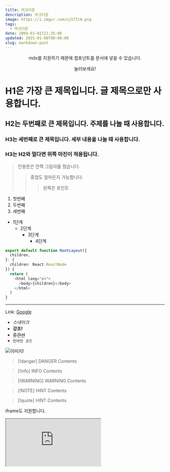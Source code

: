 ```yaml
---
title: 마크다운
description: 마크다운
image: https://i.imgur.com/uj57ItA.png
tags:
  - 마크다운
date: 2004-01-01T21:35:00
updated: 2025-01-06T00:00:00
slug: markdown-post
---
```



<div align="center">
mdx를 지원하기 때문에 컴포넌트를 문서에 넣을 수 있습니다.

<ThemeButton client:load />

눌러보세요!

</div>

# H1은 가장 큰 제목입니다. 글 제목으로만 사용합니다.

## H2는 두번째로 큰 제목입니다. 주제를 나눌 때 사용합니다.

### H3는 세번째로 큰 제목입니다. 세부 내용을 나눌 때 사용합니다.

### H3는 H2와 멀다면 위쪽 마진이 적용됩니다.

> 인용문은 안쪽 그림자를 줬습니다.
>
> > 중첩도 얼마든지 가능합니다.
> >
> > > 왼쪽은 포인트

1. 첫번째
2. 두번째
3. 세번째

- 1단계
  - 2단계
    - 3단계
      - 4단계

```ts title="app/layout.tsx" {1,2}#add {7-9}#rm /children/ caption="코드 블럭도 이쁘게..."
export default function RootLayout({
  children,
}: {
  children: React.ReactNode
}) {
  return (
    <html lang="en">
      <body>{children}</body>
    </html>
  )
}
```

---

Link: [Google](https://google.com/ 'Go google')

- _스네이크_
- **강조!**
- ~~중간선~~
- `인라인 코드`

![이미지!](/main.jpg)

> [!danger] DANGER
> Contents

> [!info] INFO
> Contents

> [!WARNING] WARNING
> Contents

> [!NOTE] HINT
> Contents

> [!quote] HINT
> Contents

iframe도 지원합니다.

<iframe
  allow="fullscreen; camera; microphone; gyroscope; accelerometer; clipboard-write; autoplay"
  title="v0 block"
  class="h-[400px] w-full select-none rounded-lg shadow-md"
  data-origin="https://kzmj98m8znm1m1h7ub1o.lite.vusercontent.net"
  data-v0="true"
  id="v0-preview-b_GUt2snrJonl"
  loading="eager"
  sandbox="allow-scripts allow-same-origin allow-forms allow-downloads allow-popups-to-escape-sandbox allow-pointer-lock allow-popups allow-modals allow-orientation-lock allow-presentation"
  src="https://kzmj98m8znm1m1h7ub1o.lite.vusercontent.net/?__v0_token=eyJhbGciOiJkaXIiLCJlbmMiOiJBMjU2R0NNIn0..g-xdy0HCrBHpbbkW.UsxfaozCsK9Hfv75fP9clp6Cbm95-9THWu5POXG4-4Ya10ID2om7cP6205w4D8lNgvE76uTjR5ZAGtWuyQQBxEQVnKYf0Jab3cDup45HnzpPXz5o2N3roA_m9Gd4T1NHgymWF3qqix1LoGM8H92GBXLjvFy1t_noyHKuxkkMTczAM_xD8H0uyWTV09iEGAAKXjIra34mDbZCeXDeDVKn2rFGnBm3RYqHhkNpVLh2tIOjiEQqCQKEZvZVXtxnBVnyfnw6SxO8dXFfSHZRs_xvp_jQltkW4LUhq5vGXUZ_WOwtjr7GZ-6pqp6dw6QKKgYKsh_d3eN3B9rbw1jp4dcndBUdoL-h2oYSQlsVOw4vYjt6vtAD2Nr81DtGd3TQo_163lLHEx226vFdkG6cO_chihAQE3ZD1zfBblvVXUrsyYN9z0BbQroD2Q6fSdpt5QkyrK3MA4K_EmDtXleghjQP1PfJo1_3eLsObwqUZhD9RvMIyQg3AvWhHdxiV2vSfEWT93zjvonLEYwG9tH7f78HMA.ff9bEzswVMCef_hTr4oGWA"
  fetchpriority="high"
></iframe>
